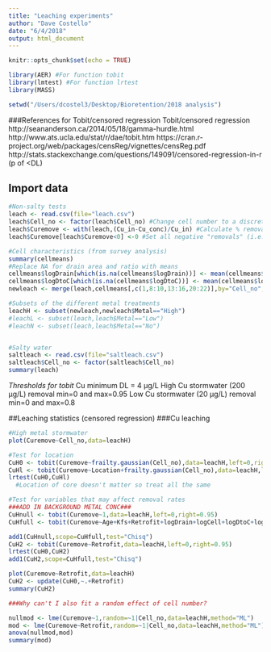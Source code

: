 ```yaml
---
title: "Leaching experiments"
author: "Dave Costello"
date: "6/4/2018"
output: html_document
---
```


```r
knitr::opts_chunk$set(echo = TRUE)

library(AER) #For function tobit
library(lmtest) #For function lrtest
library(MASS)

setwd("/Users/dcostel3/Desktop/Bioretention/2018 analysis")
```

###References for Tobit/censored regression
Tobit/censored regression
http://seananderson.ca/2014/05/18/gamma-hurdle.html
http://www.ats.ucla.edu/stat/r/dae/tobit.htm
https://cran.r-project.org/web/packages/censReg/vignettes/censReg.pdf
http://stats.stackexchange.com/questions/149091/censored-regression-in-r (p of <DL)


## Import data
```r
#Non-salty tests
leach <- read.csv(file="leach.csv")
leach$Cell_no <- factor(leach$Cell_no) #Change cell number to a discrete factor
leach$Curemove <- with(leach,(Cu_in-Cu_conc)/Cu_in) #Calculate % removal 
leach$Curemove[leach$Curemove<0] <-0 #Set all negative "removals" (i.e., soils added Cu) to zero

#Cell characteristics (from survey analysis)
summary(cellmeans)
#Replace NA for drain area and ratio with means
cellmeans$logDrain[which(is.na(cellmeans$logDrain))] <- mean(cellmeans$logDrain,na.rm=T)
cellmeans$logDtoC[which(is.na(cellmeans$logDtoC))] <- mean(cellmeans$logDtoC,na.rm=T)
newleach <- merge(leach,cellmeans[,c(1,8:10,13:16,20:22)],by="Cell_no",all.x=T,all.y=F)

#Subsets of the different metal treatments
leachH <- subset(newleach,newleach$Metal=="High")
#leachL <- subset(leach,leach$Metal=="Low")
#leachN <- subset(leach,leach$Metal=="No")


#Salty water
saltleach <- read.csv(file="saltleach.csv")
saltleach$Cell_no <- factor(saltleach$Cell_no) 
summary(leach)

```

*Thresholds for tobit*
Cu minimum DL = 4 µg/L
High Cu stormwater (200 µg/L) removal min=0 and max=0.95
Low Cu stormwater (20 µg/L) removal min=0 and max=0.8


##Leaching statistics (censored regression)
###Cu leaching
```r
#High metal stormwater
plot(Curemove~Cell_no,data=leachH)

#Test for location
CuH0 <- tobit(Curemove~frailty.gaussian(Cell_no),data=leachH,left=0,right=0.95)
CuHl <- tobit(Curemove~Location+frailty.gaussian(Cell_no),data=leachH,left=0,right=0.95)
lrtest(CuH0,CuHl)
  #Location of core doesn't matter so treat all the same

#Test for variables that may affect removal rates
###ADD IN BACKGROUND METAL CONC###
CuHnull <- tobit(Curemove~1,data=leachH,left=0,right=0.95)
CuHfull <- tobit(Curemove~Age+Kfs+Retrofit+logDrain+logCell+logDtoC+logOM+logBD+logd50,data=leachH,left=0,right=0.95)

add1(CuHnull,scope=CuHfull,test="Chisq")
CuH2 <- tobit(Curemove~Retrofit,data=leachH,left=0,right=0.95)
lrtest(CuH0,CuH2)
add1(CuH2,scope=CuHfull,test="Chisq")

plot(Curemove~Retrofit,data=leachH)
CuH2 <- update(CuH0,~.+Retrofit)
summary(CuH2)

###Why can't I also fit a random effect of cell number?

nullmod <- lme(Curemove~1,random=~1|Cell_no,data=leachH,method="ML")
mod <- lme(Curemove~Retrofit,random=~1|Cell_no,data=leachH,method="ML")
anova(nullmod,mod)
summary(mod)
```

